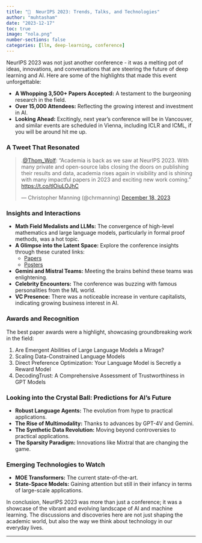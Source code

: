 ```yaml
---
title: "🎷  NeurIPS 2023: Trends, Talks, and Technologies"
author: "muhtasham"
date: "2023-12-17"
toc: true
image: "nola.png"
number-sections: false
categories: [llm, deep-learning, conference]
---
```


NeurIPS 2023 was not just another conference - it was a melting pot of ideas, innovations, and conversations that are steering the future of deep learning and AI. Here are some of the highlights that made this event unforgettable:

- **A Whopping 3,500+ Papers Accepted:** A testament to the burgeoning research in the field.
- **Over 15,000 Attendees:** Reflecting the growing interest and investment in AI.
- **Looking Ahead:** Excitingly, next year's conference will be in Vancouver, and similar events are scheduled in Vienna, including ICLR and ICML, if you will be around hit me up.

### A Tweet That Resonated
<blockquote class="twitter-tweet">
<p lang="en" dir="ltr">.<a href="https://twitter.com/Thom_Wolf?ref_src=twsrc%5Etfw">@Thom_Wolf</a>: “Academia is back as we saw at NeurIPS 2023. With many private and open-source labs closing the doors on publishing their results and data, academia rises again in visibility and is shining with many impactful papers in 2023 and exciting new work coming.” <a href="https://t.co/tlOiuLOJhC">https://t.co/tlOiuLOJhC</a></p>
&mdash; Christopher Manning (@chrmanning) <a href="https://twitter.com/chrmanning/status/1736784885677994094?ref_src=twsrc%5Etfw">December 18, 2023</a>
</blockquote> 
<script async src="https://platform.twitter.com/widgets.js" charset="utf-8"></script>

### Insights and Interactions
- **Math Field Medalists and LLMs:** The convergence of high-level mathematics and large language models, particularly in formal proof methods, was a hot topic.
- **A Glimpse into the Latent Space:** Explore the conference insights through these curated links:
  - [Papers](https://atlas.nomic.ai/map/0d01fd36-ec8f-4a4d-9291-c57ba482827b/9d693660-a910-48d9-8f5d-727fa572f1ba)
  - [Posters](https://neurips2023.vizhub.ai/)
- **Gemini and Mistral Teams:** Meeting the brains behind these teams was enlightening.
- **Celebrity Encounters:** The conference was buzzing with famous personalities from the ML world.
- **VC Presence:** There was a noticeable increase in venture capitalists, indicating growing business interest in AI.

### Awards and Recognition
The best paper awards were a highlight, showcasing groundbreaking work in the field:

1. Are Emergent Abilities of Large Language Models a Mirage?
2. Scaling Data-Constrained Language Models
3. Direct Preference Optimization: Your Language Model is Secretly a Reward Model
4. DecodingTrust: A Comprehensive Assessment of Trustworthiness in GPT Models

### Looking into the Crystal Ball: Predictions for AI's Future
- **Robust Language Agents:** The evolution from hype to practical applications.
- **The Rise of Multimodality:** Thanks to advances by GPT-4V and Gemini.
- **The Synthetic Data Revolution:** Moving beyond controversies to practical applications.
- **The Sparsity Paradigm:** Innovations like Mixtral that are changing the game.

### Emerging Technologies to Watch
- **MOE Transformers:** The current state-of-the-art.
- **State-Space Models:** Gaining attention but still in their infancy in terms of large-scale applications.

In conclusion, NeurIPS 2023 was more than just a conference; it was a showcase of the vibrant and evolving landscape of AI and machine learning. The discussions and discoveries here are not just shaping the academic world, but also the way we think about technology in our everyday lives.

---
